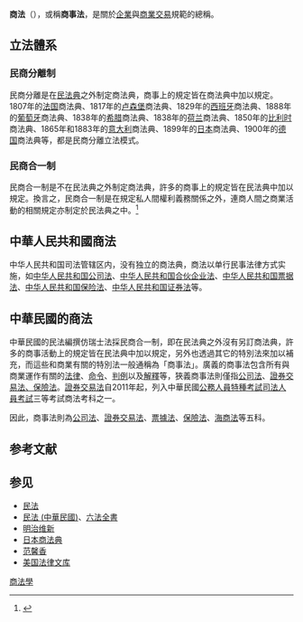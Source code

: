 {{Globalize}}
{{legal}}
'''商法'''（{{lang-en|Commercial law}}），或稱'''商事法'''，是關於[[企業|企業]]與[[商業|商業]][[交易|交易]]規範的總稱。

==立法體系==
===民商分離制===
民商分離是在[[民法典|民法典]]之外制定商法典，商事上的規定皆在商法典中加以規定。1807年的[[法国|法国]]商法典、1817年的[[卢森堡|卢森堡]]商法典、1829年的[[西班牙|西班牙]]商法典、1888年的[[葡萄牙|葡萄牙]]商法典、1838年的[[希腊|希腊]]商法典、1838年的[[荷兰|荷兰]]商法典、1850年的[[比利时|比利时]]商法典、1865年和1883年的[[意大利|意大利]]商法典、1899年的[[日本|日本]]商法典、1900年的[[德国|德国]]商法典等，都是民商分離立法模式。

===民商合一制===
民商合一制是不在民法典之外制定商法典，許多的商事上的規定皆在民法典中加以規定。換言之，民商合一制是在規定私人間權利義務關係之外，連商人間之商業活動的相關規定亦制定於民法典之中。<ref>{{cite book|title=民法總則|last=鄭|first=冠宇|publisher=新學林|year=2016|isbn=978-986-295-582-6|location=臺北市|pages=15}}</ref>

== 中華人民共和國商法 ==
中华人民共和国司法管辖区内，没有独立的商法典，商法以单行民事法律方式实施，如[[中华人民共和国公司法|中华人民共和国公司法]]、[[中华人民共和国合伙企业法|中华人民共和国合伙企业法]]、[[中华人民共和国票据法|中华人民共和国票据法]]、[[中华人民共和国保险法|中华人民共和国保险法]]、[[中华人民共和国证券法|中华人民共和国证券法]]等。

== 中華民國的商法 ==
中華民國的民法編撰仿瑞士法採民商合一制，即在民法典之外沒有另訂商法典，許多的商事活動上的規定皆在民法典中加以規定，另外也透過其它的特別法來加以補充，而這些和商業有關的特別法一般通稱為「商事法」。廣義的商事法包含所有與商業運作有關的[[法律|法律]]、[[命令|命令]]、[[判例|判例]]以及[[解釋|解釋]]等，狹義商事法則僅指[[公司法|公司法]]、[[海商法|證券交易法、]][[保險法|保險法]]。[[證券交易法|證券交易法]]自2011年起，列入中華民國[[公務人員特種考試|公務人員特種考試]][[司法人員考試|司法人員考試]]三等考試商法考科之一。

因此，商事法則為[[公司法|公司法]]、[[證券交易法|證券交易法]]、[[票據法|票據法]]、[[保險法|保險法]]、[[海商法|海商法]]等五科。

== 参考文献 ==
{{Reflist}}

== 参见 ==
* [[民法|民法]] 
* [[民法_(中華民國)|民法 (中華民國)]]、[[六法全書|六法全書]] 
* [[明治维新|明治维新]]
* [[日本商法典|日本商法典]]
* [[范馨香|范馨香]] 
* [[美国法律文库|美国法律文库]] 

{{法律}}

{{Authority control}}{{law-stub}}
[[Category:商法學|]]